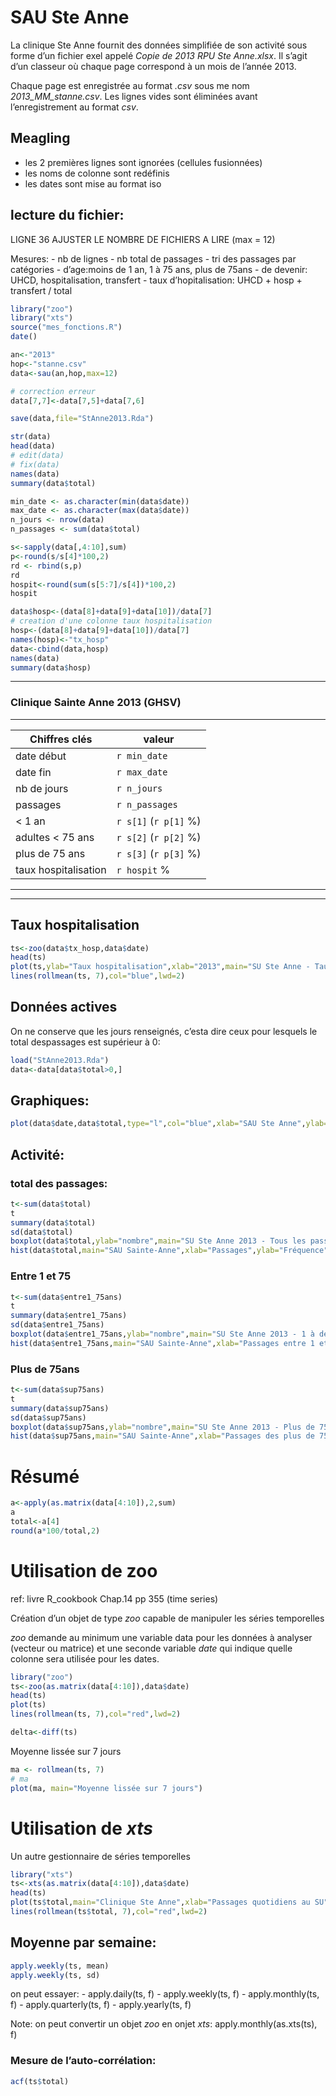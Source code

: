 SAU Ste Anne
========================================================

La clinique Ste Anne fournit des données simplifiée de son activité sous forme d'un fichier exel appelé *Copie de 2013 RPU Ste Anne.xlsx*. Il s'agit d'un classeur où chaque page correspond à un mois de l'année 2013.

Chaque page est enregistrée au format *.csv* sous me nom *2013_MM_stanne.csv*. Les lignes vides sont éliminées avant l'enregistrement au format *csv*.

Meagling
--------
- les 2 premières lignes sont ignorées (cellules fusionnées)
- les noms de colonne sont redéfinis
- les dates sont mise au format iso

lecture du fichier:
-------------------
LIGNE 36 AJUSTER LE NOMBRE DE FICHIERS A LIRE (max = 12)

Mesures:
- nb de lignes
- nb total de passages
- tri des passages par catégories
  - d'age:moins de 1 an, 1 à 75 ans, plus de 75ans
  - de devenir: UHCD, hospitalisation, transfert
- taux d'hopitalisation: UHCD + hosp + transfert / total

```r
library("zoo")
library("xts")
source("mes_fonctions.R")
date()
```

```r
an<-"2013"
hop<-"stanne.csv"
data<-sau(an,hop,max=12)

# correction erreur
data[7,7]<-data[7,5]+data[7,6]

save(data,file="StAnne2013.Rda")

str(data)
head(data)
# edit(data)
# fix(data)
names(data)
summary(data$total)

min_date <- as.character(min(data$date))
max_date <- as.character(max(data$date))
n_jours <- nrow(data)
n_passages <- sum(data$total)

s<-sapply(data[,4:10],sum)
p<-round(s/s[4]*100,2)
rd <- rbind(s,p)
rd
hospit<-round(sum(s[5:7]/s[4])*100,2)
hospit

data$hosp<-(data[8]+data[9]+data[10])/data[7]
# creation d'une colonne taux hospitalisation
hosp<-(data[8]+data[9]+data[10])/data[7]
names(hosp)<-"tx_hosp"
data<-cbind(data,hosp)
names(data)
summary(data$hosp)

```

***
### Clinique Sainte Anne 2013 (GHSV)
***
Chiffres clés  |  valeur
------|--------  
date début  | `r min_date` 
date fin    |  `r max_date`  
nb de jours |  `r n_jours`  
passages    |  `r n_passages`  
< 1 an  |  `r s[1]` (`r p[1]` %)
adultes < 75 ans  |  `r s[2]` (`r p[2]` %)
plus de 75 ans  |  `r s[3]` (`r p[3]` %)
taux hospitalisation  |  `r hospit` %

***
***

Taux hospitalisation
--------------------
```r
ts<-zoo(data$tx_hosp,data$date)
head(ts)
plot(ts,ylab="Taux hospitalisation",xlab="2013",main="SU Ste Anne - Taux d'hospitalisation",col="lightblue")
lines(rollmean(ts, 7),col="blue",lwd=2)
```

Données actives
---------------
On ne conserve que les jours renseignés, c'esta dire ceux pour lesquels le total despassages est supérieur à 0:
```r
load("StAnne2013.Rda")
data<-data[data$total>0,]
```

Graphiques:
----------
```r
plot(data$date,data$total,type="l",col="blue",xlab="SAU Ste Anne",ylab="Passages")
```
Activité:
---------

### total des passages:
```r
t<-sum(data$total)
t
summary(data$total)
sd(data$total)
boxplot(data$total,ylab="nombre",main="SU Ste Anne 2013 - Tous les passages",col="yellow")
hist(data$total,main="SAU Sainte-Anne",xlab="Passages",ylab="Fréquence",col="green")
```
### Entre 1 et 75
```r
t<-sum(data$entre1_75ans)
t
summary(data$entre1_75ans)
sd(data$entre1_75ans)
boxplot(data$entre1_75ans,ylab="nombre",main="SU Ste Anne 2013 - 1 à de 75ans",col="yellow")
hist(data$entre1_75ans,main="SAU Sainte-Anne",xlab="Passages entre 1 et 75 ans",ylab="Fréquence",col="green")
```
### Plus de 75ans
```r
t<-sum(data$sup75ans)
t
summary(data$sup75ans)
sd(data$sup75ans)
boxplot(data$sup75ans,ylab="nombre",main="SU Ste Anne 2013 - Plus de 75ans",col="yellow")
hist(data$sup75ans,main="SAU Sainte-Anne",xlab="Passages des plus de 75 ans",ylab="Fréquence",col="lightblue")
```

Résumé
=======
```r
a<-apply(as.matrix(data[4:10]),2,sum)
a
total<-a[4]
round(a*100/total,2)
```


Utilisation de zoo
==================
ref: livre R_cookbook Chap.14 pp 355 (time series)

Création d'un objet de type *zoo* capable de manipuler les séries temporelles

*zoo* demande au minimum une variable data pour les données à analyser (vecteur ou matrice) et une seconde variable *date* qui indique quelle colonne sera utilisée pour les dates.
```r
library("zoo")
ts<-zoo(as.matrix(data[4:10]),data$date)
head(ts)
plot(ts)
lines(rollmean(ts, 7),col="red",lwd=2)

delta<-diff(ts)
```
Moyenne lissée sur 7 jours
```r
ma <- rollmean(ts, 7)
# ma
plot(ma, main="Moyenne lissée sur 7 jours")
```
Utilisation de *xts*
====================
Un autre gestionnaire de séries temporelles
```r
library("xts")
ts<-xts(as.matrix(data[4:10]),data$date)
head(ts)
plot(ts$total,main="Clinique Ste Anne",xlab="Passages quotidiens au SU",ylab="Nombre")
lines(rollmean(ts$total, 7),col="red",lwd=2)

```
Moyenne par semaine:
-------------------
```r
apply.weekly(ts, mean)
apply.weekly(ts, sd)
```
on peut essayer:
- apply.daily(ts, f)
- apply.weekly(ts, f)
- apply.monthly(ts, f)
- apply.quarterly(ts, f)
- apply.yearly(ts, f)

Note: on peut convertir un objet *zoo* en onjet *xts*: apply.monthly(as.xts(ts), f)

### Mesure de l'auto-corrélation:
```r
acf(ts$total)
```








